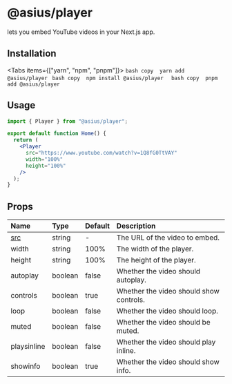 # @asius/player

lets you embed YouTube videos in your Next.js app.

## Installation


<Tabs items={["yarn", "npm", "pnpm"]}>
      <Tab>
        ```bash copy 
        yarn add @asius/player
        ```
      </Tab>
      <Tab>
        ```bash copy 
        npm install @asius/player 
        ```
        </Tab>
      <Tab>
        ```bash copy 
        pnpm add @asius/player 
        ```
      </Tab>
    </Tabs>

## Usage

```jsx
import { Player } from "@asius/player";

export default function Home() {
  return (
    <Player
      src="https://www.youtube.com/watch?v=1Q8fG0TtVAY"
      width="100%"
      height="100%"
    />
  );
}
```

## Props

| Name | Type | Default | Description |
| :--- | :--- | :------ | :---------- |
| [src](#sd) | string | - | The URL of the video to embed. |
| width | string | 100% | The width of the player. |
| height | string | 100% | The height of the player. |
| autoplay | boolean | false | Whether the video should autoplay. |
| controls | boolean | true | Whether the video should show controls. |
| loop | boolean | false | Whether the video should loop. |
| muted | boolean | false | Whether the video should be muted. |
| playsinline | boolean | false | Whether the video should play inline. |
| showinfo | boolean | true | Whether the video should show info. |
